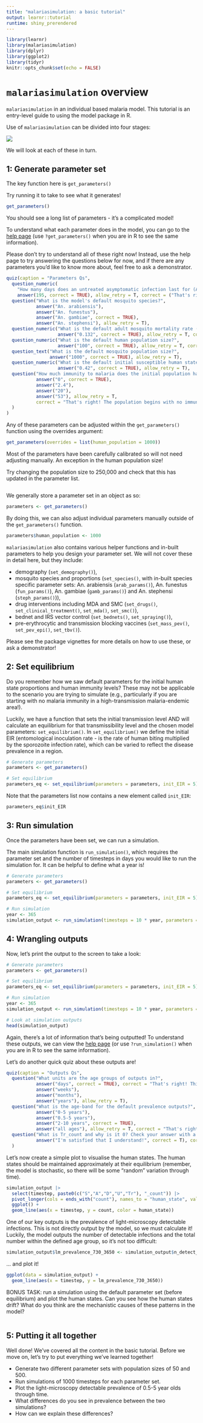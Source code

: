 ```yaml
---
title: "malariasimulation: a basic tutorial"
output: learnr::tutorial
runtime: shiny_prerendered
---
```


```r
library(learnr)
library(malariasimulation)
library(dplyr)
library(ggplot2)
library(tidyr)
knitr::opts_chunk$set(echo = FALSE)
```


# `malariasimulation` overview

`malariasimulation` in an individual based malaria model. This tutorial is an entry-level guide to using the model package in R.

Use of `malariasimulation` can be divided into four stages:


![](basic_malsim.png)

We will look at each of these in turn.


## 1: Generate parameter set

The key function here is `get_parameters()`

Try running it to take to see what it generates!

```r
get_parameters()
```

You should see a long list of parameters - it's a complicated model!

To understand what each parameter does in the model, you can go to the [help page](https://mrc-ide.github.io/malariasimulation/reference/get_parameters.html) (use `?get_parameters()` when you are in R to see the same information).


Please don't try to understand all of these right now! Instead, use the help page to try answering the questions below for now, and if there are any parameters you'd like to know more about, feel free to ask a demonstrator.


```r
quiz(caption = "Parameters Qs",
  question_numeric(
    "How many days does an untreated asymptomatic infection last for (A -> U)?",
    answer(195, correct = TRUE), allow_retry = T, correct = ("That's right! On average, asymptomatic infections last for 195 days before they become sub-patent infections.")),
  question("What is the model's default mosquito species?",
           answer("An. arabiensis"),
           answer("An. funestus"),
           answer("An. gambiae", correct = TRUE),
           answer("An. stephensi"), allow_retry = T),
  question_numeric("What is the default adult mosquito mortality rate (to 3 dp)?",
                   answer("0.132", correct = TRUE), allow_retry = T, correct = "That's right! The parameter is called `mum`."),
  question_numeric("What is the default human population size?",
                   answer("100", correct = TRUE), allow_retry = T, correct = "That's right! 100 is really quite a small population, but it's worth bearing in mind that simulations with larger populations take a longer time to run."),
  question_text("What is the default mosquito population size?",
                answer("1000", correct = TRUE), allow_retry = T),
  question_numeric("What is the default initial susceptible human state proportion (to 2 dp)?",
                   answer("0.42", correct = TRUE), allow_retry = T),
  question("How much immunity to malaria does the initial population have?",
           answer("0", correct = TRUE),
           answer("2.4"),
           answer("20"),
           answer("53"), allow_retry = T,
           correct = "That's right! The population begins with no immunity. This isn't realistic for most settings, and we will describe how to adjust this during the tutorial."
  )
)

```


Any of these parameters can be adjusted within the `get_parameters()` function using the overrides argument:

```r
get_parameters(overrides = list(human_population = 1000))
```

Most of the parameters have been carefully calibrated so will not need adjusting manually. An exception in the human population size!

Try changing the population size to 250,000 and check that this has updated in the parameter list.

```r

```


We generally store a parameter set in an object as so:

```r
parameters <- get_parameters()
```

By doing this, we can also adjust individual parameters manually outside of the `get_parameters()` function.

```r
parameters$human_population <- 1000
```


`malariasimulation` also contains various helper functions and in-built parameters to help you design your parameter set. We will not cover these in detail here, but they include:

- demography (`set_demography()`),
- mosquito species and proportions (`set_species()`, with in-built species specific parameter sets: An. arabiensis (`arab_params()`), An. funestus (`fun_params()`), An. gambiae (`gamb_params()`) and An. stephensi (`steph_params()`)),
- drug interventions including MDA and SMC (`set_drugs()`, `set_clinical_treatment()`, `set_mda()`, `set_smc()`),
- bednet and IRS vector control (`set_bednets()`, `set_spraying()`),
- pre-erythrocytic and transmission blocking vaccines (`set_mass_pev()`, `set_pev_epi()`, `set_tbv()`).

Please see the package vignettes for more details on how to use these, or ask a demonstrator!




## 2: Set equilibrium

Do you remember how we saw default parameters for the initial human state proportions and human immunity levels? These may not be applicable to the scenario you are trying to simulate (e.g., particularly if you are starting with no malaria immunity in a high-transmission malaria-endemic area!).

Luckily, we have a function that sets the initial transmission level AND will calculate an equilibrium for that transmissibility level and the chosen model parameters: `set_equilibrium()`. In `set_equilibrium()` we define the initial EIR (entomological inoculation rate - is the rate of human biting multiplied by the sporozoite infection rate), which can be varied to reflect the disease prevalence in a region.

```r
# Generate parameters
parameters <- get_parameters()

# Set equilibrium
parameters_eq <- set_equilibrium(parameters = parameters, init_EIR = 5)
```

Note that the parameters list now contains a new element called `init_EIR`:

```r
parameters_eq$init_EIR
```



## 3: Run simulation

Once the parameters have been set, we can run a simulation.

The main simulation function is `run_simulation()`, which requires the parameter set and the number of timesteps in days you would like to run the simulation for. It can be helpful to define what a year is!

```r
# Generate parameters
parameters <- get_parameters()

# Set equilibrium
parameters_eq <- set_equilibrium(parameters = parameters, init_EIR = 5)

# Run simulation
year <- 365
simulation_output <- run_simulation(timesteps = 10 * year, parameters = parameters_eq)
```



## 4: Wrangling outputs

Now, let's print the output to the screen to take a look:

```r
# Generate parameters
parameters <- get_parameters()

# Set equilibrium
parameters_eq <- set_equilibrium(parameters = parameters, init_EIR = 5)

# Run simulation
year <- 365
simulation_output <- run_simulation(timesteps = 10 * year, parameters = parameters_eq)

# Look at simulation outputs
head(simulation_output)
```

Again, there's a lot of information that's being outputted! To understand these outputs, we can view the [help page](https://mrc-ide.github.io/malariasimulation/reference/run_simulation.html) (or use `?run_simulation()` when you are in R to see the same information).

Let's do another quick quiz about these outputs are!

```r
quiz(caption = "Outputs Qs",
  question("What units are the age groups of outputs in?",
           answer("days", correct = TRUE), correct = "That's right! This means we need to convert the ages into years by dividing by 365 to make sense of them.",
           answer("weeks"),
           answer("months"),
           answer("years"), allow_retry = T),
  question("What is the age-band for the default prevalence outputs?",
           answer("0-5 years"),
           answer("0.5-5 years"),
           answer("2-10 years", correct = TRUE),
           answer("all ages"), allow_retry = T, correct = "That's right! These age brackets can be changed with the `prevalence_rendering_min_ages` and `prevalence_rendering_max_ages` parameters."),
  question("What is Tr_count and why is it 0? Check your answer with a demonstrator!",
           answer("I'm satisfied that I understand!", correct = T), correct = "That's right! Tr represents the number of treated individuals, but because we haven't set any clinical treatment interventions yet no one has been treated.")
  )

```


Let's now create a simple plot to visualise the human states.
The human states should be maintained approximately at their equilibrium (remember, the model is stochastic, so there will be some "random" variation through time).

```r
simulation_output |> 
  select(timestep, paste0(c("S","A","D","U","Tr"), "_count")) |> 
  pivot_longer(cols = ends_with("count"), names_to = "human_state", values_to = "count") |> 
  ggplot() +
  geom_line(aes(x = timestep, y = count, color = human_state))

```

One of our key outputs is the prevalence of light-microscopy detectable infections.
This is not directly output by the model, so we must calculate it! Luckily, the model outputs the number of detectable infections and the total number within the defined age group, so it's not too difficult:

```r
simulation_output$lm_prevalence_730_3650 <- simulation_output$n_detect_730_3650 / simulation_output$n_730_3650
```

... and plot it!

```r
ggplot(data = simulation_output) +
  geom_line(aes(x = timestep, y = lm_prevalence_730_3650))
```


BONUS TASK: run a simulation using the default parameter set (before equilibrium) and plot the human states. Can you see how the human states drift? What do you think are the mechanistic causes of these patterns in the model?

```r

```


## 5: Putting it all together

Well done! We've covered all the content in the basic tutorial. Before we move on, let's try to put everything we've learned together!

- Generate two different parameter sets with population sizes of 50 and 500.
- Run simulations of 1000 timesteps for each parameter set.
- Plot the light-microscopy detectable prevalence of 0.5-5 year olds through time.
- What differences do you see in prevalence between the two simulations?
- How can we explain these differences?


```r

```
